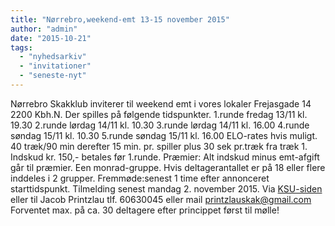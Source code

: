 ```yaml
---
title: "Nørrebro,weekend-emt 13-15 november 2015"
author: "admin"
date: "2015-10-21"
tags: 
  - "nyhedsarkiv"
  - "invitationer"
  - "seneste-nyt"
---
```


Nørrebro Skakklub inviterer til weekend emt i vores lokaler Frejasgade 14 2200 Kbh.N. Der spilles på følgende tidspunkter. 1.runde fredag 13/11 kl. 19.30 2.runde lørdag 14/11 kl. 10.30 3.runde lørdag 14/11 kl. 16.00 4.runde søndag 15/11 kl. 10.30 5.runde søndag 15/11 kl. 16.00 ELO-rates hvis muligt. 40 træk/90 min derefter 15 min. pr. spiller plus 30 sek pr.træk fra træk 1. Indskud kr. 150,- betales før 1.runde. Præmier: Alt indskud minus emt-afgift går til præmier. Een monrad-gruppe. Hvis deltagerantallet er på 18 eller flere inddeles i 2 grupper. Fremmøde:senest 1 time efter annonceret starttidspunkt. Tilmelding senest mandag 2. november 2015. Via [KSU-siden](http://ksu.dk/kalender/dotnet/viskalender.aspx?id=1498) eller til Jacob Printzlau tlf. 60630045 eller mail printzlauskak@gmail.com Forventet max. på ca. 30 deltagere efter princippet først til mølle!
